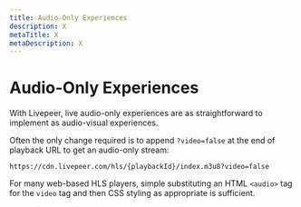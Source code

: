 ```yaml
---
title: Audio-Only Experiences
description: X
metaTitle: X
metaDescription: X
---
```


# Audio-Only Experiences

<!-- Motivation for a separate topic at this level is the ubiquity of audio-only experiences. "Audio-only streams" content moves here from the former playback topic. -->

With Livepeer, live audio-only experiences are as straightforward to implement
as audio-visual experiences.

Often the only change required is to append `?video=false` at the end of
playback URL to get an audio-only stream:

`https://cdn.livepeer.com/hls/{playbackId}/index.m3u8?video=false`

For many web-based HLS players, simple substituting an HTML `<audio>` tag for
the `video` tag and then CSS styling as appropriate is sufficient.
